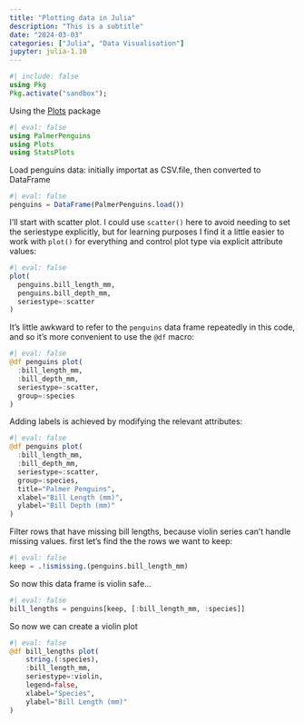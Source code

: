 ```yaml
---
title: "Plotting data in Julia"
description: "This is a subtitle"
date: "2024-03-03"
categories: ["Julia", "Data Visualisation"]
jupyter: julia-1.10
--- 
```


```julia
#| include: false
using Pkg
Pkg.activate("sandbox");
```

<!--------------- post begins here ----------------->


Using the [Plots](https://docs.juliaplots.org/latest/) package

```julia
#| eval: false
using PalmerPenguins
using Plots
using StatsPlots
```

Load penguins data: initially importat as CSV.file, then converted to DataFrame

```julia
#| eval: false
penguins = DataFrame(PalmerPenguins.load()) 
```

I'll start with scatter plot. I could use `scatter()` here to avoid needing to set the seriestype
explicitly, but for learning purposes I find it a little easier to work with `plot()` for everything and control plot type via explicit attribute values:

```julia
#| eval: false
plot(
  penguins.bill_length_mm, 
  penguins.bill_depth_mm, 
  seriestype=:scatter
)
```

It's little awkward to refer to the `penguins` data frame repeatedly in this code, and so it's more convenient to use the `@df` macro:

```julia
#| eval: false
@df penguins plot(
  :bill_length_mm,
  :bill_depth_mm,
  seriestype=:scatter,
  group=:species
)
```

Adding labels is achieved by modifying the relevant attributes:

```julia
#| eval: false
@df penguins plot(
  :bill_length_mm,
  :bill_depth_mm,
  seriestype=:scatter,
  group=:species,
  title="Palmer Penguins",
  xlabel="Bill Length (mm)",
  ylabel="Bill Depth (mm)"
)
```

Filter rows that have missing bill lengths, because violin series can't handle missing values. first let's find the the rows we want to keep: 

```julia
#| eval: false
keep = .!ismissing.(penguins.bill_length_mm)
```

So now this data frame is violin safe...

```julia
#| eval: false
bill_lengths = penguins[keep, [:bill_length_mm, :species]]
```

So now we can create a violin plot

```julia
#| eval: false
@df bill_lengths plot(
    string.(:species),
    :bill_length_mm,
    seriestype=:violin,
    legend=false,
    xlabel="Species",
    ylabel="Bill Length (mm)"
)
```



